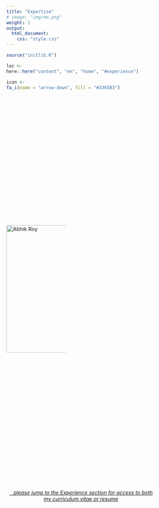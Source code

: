 ```yaml
---
title: "Expertise"
# image: "img/me.png"
weight: 1
output:
  html_document:
    css: "style.css"
---
```


<style>

.holder {
    width: 40%;
    display: flex;
    overflow: hidden;
    align-items: center;
}

/*QuickReset*/ * {margin:0; box-sizing:border-box;}

.About {
  display: flex;
}

.About > * {
  flex: 1;
  margin: 10px;
}

table, 
tbody, 
th, 
td, 
tr, 
.markdown tbody tr:nth-child(2n+1) td, 
.markdown tbody tr:nth-child(2n+1) th,
.markdown tbody tr:nth-child(2n) td, 
.markdown tbody tr:nth-child(2n) th{
  border: none;
  text-align: left;
  background-color: #1e1e1e;
  color: #ffffff;
  vertical-align: center;
}

</style>

<script src="//yihui.org/js/math-code.js" defer></script>
<!-- Just one possible MathJax CDN below. You may use others. -->
<script defer
  src="//mathjax.rstudio.com/latest/MathJax.js?config=TeX-MML-AM_CHTML">
</script>

<link rel="stylesheet" href="https://cdnjs.cloudflare.com/ajax/libs/font-awesome/6.1.0/css/all.min.css" integrity="sha512-10/jx2EXwxxWqCLX/hHth/vu2KY3jCF70dCQB8TSgNjbCVAC/8vai53GfMDrO2Emgwccf2pJqxct9ehpzG+MTw==" crossorigin="anonymous" referrerpolicy="no-referrer" />

```r
source("initlib.R")
```


```r
loc <- 
here::here("content", "en", "home", "#experience")

icon <-
fa_i(name = "arrow-down", fill = "#3365B3")
```

<div class="holder">

<div class="left">

<a href="#abhik"><img src='/img/photos/me.png' alt='Abhik Roy' width='345' align="left"></a>

</div>

<div class="right">


<table>
    <tr><th>Content, cluster, and social network analysis</b></th></tr> 
    <tr><th>Data visualization</th></tr> 
    <tr><th>Modeling and analysis using statistics and machine learning</th></tr> 
    <tr><th>Planning and conducting program evaluations</th></tr>
    <tr><th>Programming and analysis in </b><i style="color:#3365B3;" class="fab fa-r-project fa-lg"></i> <b>with markup using</b> <code>$\LaTeX$</code> </th></tr> 
    <tr><th>Quantitative, qualitative, and mixed method designs and analyses</th></tr>  
    <tr><th>Small- and large-scale survey design, implementation, and analyses</th></tr>
    <tr><th>Web app development and static/dynamic reporting using</b></th></tr> 
</table>
<div class="holder" style="margin-top: -25px">

<div class="About" id="about">
 &nbsp&nbsp&nbsp<img src='/img/logos/shiny-logo.png' alt='Shiny hex' style="width:75px">&nbsp;&nbsp;
 <img src='/img/logos/rmarkdown.png' alt='Rmarkdown hex' style="width:75px">
 &nbsp&nbsp<img src='/img/logos/blogdown-logo.png' alt='Blogdown hex' style="width:75px">
</div>

</div>
</div>
</div>
<br>
<br>
<center>
<a href="#experience"><i class="fa-solid fa-arrow-turn-down"></i></i>&nbsp;&nbsp;&nbsp;<i>please jump to the Experience section for access to both my curriculum vitae or resume</i></a>
</center>
<br>
